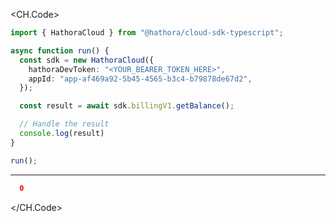 
<CH.Code>
```typescript GetBalance.ts
import { HathoraCloud } from "@hathora/cloud-sdk-typescript";

async function run() {
  const sdk = new HathoraCloud({
    hathoraDevToken: "<YOUR_BEARER_TOKEN_HERE>",
    appId: "app-af469a92-5b45-4565-b3c4-b79878de67d2",
  });

  const result = await sdk.billingV1.getBalance();

  // Handle the result
  console.log(result)
}

run();
```
---

```json Example Response
  0
```
</CH.Code>
